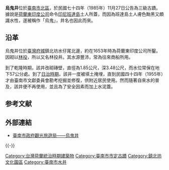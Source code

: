 {{NoteTA
|1 = zh:公尺; zh-hans:米; zh-hant:公尺;
|2 = zh:公分; zh-hans:厘米; zh-hant:公分;
}}

{{tw monument
|name=烏鬼洞
|formername=
|image=臺南烏鬼井.JPG
|imagename=烏鬼井今貌
|othername=林投井
|formalname=
|level=直轄市定古蹟
|class=古井
|time=約在1653年{{r|石}}
|location={{ROC}}[[台南市北區|台南市北區]]自強街146巷10號
|coordinates = {{coord|23.001669|120.20401|display=inline,title}} 
|open=全天
|cost=免費
|website=
}}

'''烏鬼井'''位於[[臺南市|臺南市]][[北區_(台南市)|北區]]，於民國七十四年（1985年）11月27日公告為三級古蹟{{r|文}}。據說是[[荷蘭東印度公司|荷蘭東印度公司]]命令[[印尼|印尼]][[班達島|班達島]]土人所蓋，而因為班達島土人膚色黝黑又頗識水性，遂被稱作「烏鬼」，井名也因此而來{{r|石}}。

== 沿革 ==
烏鬼井位於[[臺灣府城|臺灣府城]]鎮北坊水仔尾北邊，約在1653年時為荷蘭東印度公司所鑿{{r|石}}。因砌以[[林投|林投]]，所以又名林投井。其水源豐沛，常為往來商船所用{{r|傅}}。

到了乾隆時期，該井改砌磚壁，直徑為1.85公尺，深3.48公尺，而水位常保在地下57公分處{{r|石}}。到了[[臺灣日治時期|日治時期]]，該井一度被填土掩埋，直到民國四十四年（1955年）才由臺南市文獻委員會勘考挖掘並修復，供附近居民使用{{r|傅}}。然而隨著自來水的普及，該井便不再使用，並且為了安全因素而加上水泥蓋{{r|傅}}。

== 参考文献 ==
{{Reflist
|refs =
<ref name="文">[https://nchdb.boch.gov.tw/assets/advanceSearch/monument/19851127000066 烏鬼井] {{Wayback|url=https://nchdb.boch.gov.tw/assets/advanceSearch/monument/19851127000066 |date=20190115184101 }}. 文化部文化資產局</ref>
<ref name="傅">{{cite book |author=傅朝卿 |title=台南市古蹟與歷史建築總覽 |publisher=台灣建築與文化資產出版社 |location=台南市 |ISBN = 957-30880-4-5 |date=2001年11月 }}</ref>
<ref name="石">{{cite book|author=石萬壽 |title=樂君甲子集 |publisher=臺南市政府文化局 |location= |ISBN = 957-01-6745-9 |page = 254 |date=2004年3月 }}</ref>
}}

== 外部連結 ==
* [https://www.twtainan.net/zh-tw/Attractions/Detail/713/%E7%83%8F%E9%AC%BC%E4%BA%95 臺南市政府觀光旅遊局——烏鬼井] {{Wayback|url=https://www.twtainan.net/zh-tw/Attractions/Detail/713/%E7%83%8F%E9%AC%BC%E4%BA%95 |date=20160622093136 }}

{{-}}
{{臺南市古蹟}}
{{台灣直轄市定古蹟}}


[[Category:台灣荷蘭統治時期建築物|Category:台灣荷蘭統治時期建築物]]
[[Category:臺南市市定古蹟|Category:臺南市市定古蹟]]
[[Category:鎮北坊文化園區|Category:鎮北坊文化園區]]
[[Category:臺南市水井|Category:臺南市水井]]
